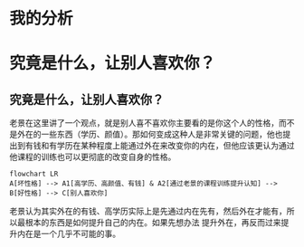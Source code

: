 # 我的分析
# 究竟是什么，让别人喜欢你？
## 究竟是什么，让别人喜欢你？
老景在这里讲了一个观点，就是别人喜不喜欢你主要看的是你这个人的性格，而不是外在的一些东西（学历、颜值）。那如何变成这种人是非常关键的问题，他也提出到有钱和有学历在某种程度上能通过外在来改变你的内在，但他应该更认为通过他课程的训练也可以更彻底的改变自身的性格。

```mermaid
flowchart LR
A[坏性格] --> A1[高学历、高颜值、有钱] & A2[通过老景的课程训练提升认知] --> B[好性格] --> C[别人喜欢你]
```

老景认为其实外在的有钱、高学历实际上是先通过内在先有，然后外在才能有，所以最根本的东西是如何提升自己的内在。如果先想办法
提升外在，再反而过来提升内在是一个几乎不可能的事。